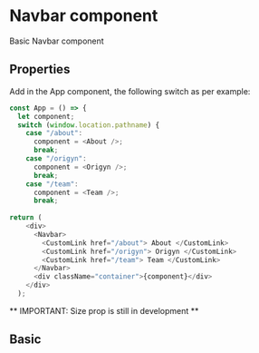 
<Meta title="Components/Interface/Navbar/Overview" />

<style>{`

`}</style>

# Navbar component

Basic Navbar component

## Properties


Add in the App component, the following switch as per example:

```typescript
const App = () => {
  let component;
  switch (window.location.pathname) {
    case "/about":
      component = <About />;
      break;
    case "/origyn":
      component = <Origyn />;
      break;
    case "/team":
      component = <Team />;
      break;
  
return (
    <div>
      <Navbar>
        <CustomLink href="/about"> About </CustomLink>
        <CustomLink href="/origyn"> Origyn </CustomLink>
        <CustomLink href="/team"> Team </CustomLink>
      </Navbar>
      <div className="container">{component}</div>
    </div>
  );

```

** IMPORTANT: Size prop is still in development **

## Basic

<Canvas>
    <Story id="components-interface-navbar-all-stories--basic" />
</Canvas>

